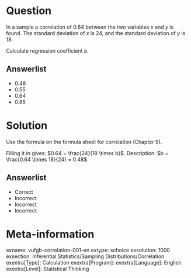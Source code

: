 Question
========

In a sample a correlation of 0.64 between the two variables *x* and *y* is found. The standard deviation of *x* is 24, and the standard deviation of *y* is 18.

Calculate regression coefficient *b*.
  
Answerlist
----------
* 0.48
* 0.55
* 0.64
* 0.85

Solution
========

Use the formula on the formula sheet for correlation (Chapter 9).

Filling it in gives: $0.64 = \frac{24}{18 \times b}$. Description: $b = \frac{0.64 \times 18}{24} = 0.48$.

Answerlist
----------
* Correct
* Incorrect
* Incorrect
* Incorrect

Meta-information
================
exname: vufgb-correlation-001-en
extype: schoice
exsolution: 1000
exsection: Inferential Statistics/Sampling Distributions/Correlation
exextra[Type]: Calculation
exextra[Program]: 
exextra[Language]: English
exextra[Level]: Statistical Thinking